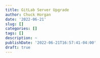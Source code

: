 ```yaml
---
title: GitLab Server Upgrade
author: Chuck Horgan
date: '2022-06-21'
slug: []
categories: []
tags: []
description: ~
publishDate: '2022-06-21T16:57:41-04:00'
draft: true
---
```

